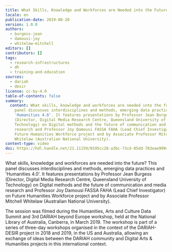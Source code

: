 ```yaml
---
title: What Skills, Knowledge and Workforces are Needed into the Future?
locale: en
publication-date: 2019-08-20
version: 1.0.0
authors:
  - burgess-jean
  - damousi-joy
  - whitelaw-mitchell
editors: []
contributors: []
tags:
  - research-infrastructures
  - dh
  - training-and-education
sources:
  - dariah
  - desir
license: cc-by-4.0
table-of-contents: false
summary:
  content: What skills, knowledge and workforces are needed into the future? This
    panel discusses interdisciplines and methods, emerging data practices and
    'Humanities 4.0'. It features presentations by Professor Jean Burgess
    (Director, Digital Media Research Centre, Queensland University of
    Technology) on Digital methods and the future of communication and media
    research and Professor Joy Damousi FASSA FAHA (Lead Chief Investigator) on
    Future Humanities Workforce project and by Associate Professor Mitchell
    Whitelaw (Australian National University).
content-type: video
doi: https://hdl.handle.net/21.11159/0195cc28-a3bc-73cd-85dd-783eae999417
---
```

What skills, knowledge and workforces are needed into the future? This panel discusses interdisciplines and methods, emerging data practices and 'Humanities 4.0'. It features presentations by Professor Jean Burgess (Director, Digital Media Research Centre, Queensland University of Technology) on Digital methods and the future of communication and media research and Professor Joy Damousi FASSA FAHA (Lead Chief Investigator) on Future Humanities Workforce project and by Associate Professor Mitchell Whitelaw (Australian National University).

The session was filmed during the Humanities, Arts and Culture Data Summit and 3rd DARIAH beyond Europe workshop, held at the National Library of Australia, Canberra, in March 2019. The workshop is part of a series of three-day workshops organised in the context of the DARIAH-DESIR project in 2018 and 2019, in the US and Australia, allowing an exchange of ideas between the DARIAH community and Digital Arts & Humanities projects in this international context.

<VideoCard provider="youtube" id="RimXqdWuejE" title="What Skills, Knowledge and Workforces are Needed into the Future?" image="/assets/content/assets/en/resources/hosted/what-skills-knowledge-and-workforces-are-needed-into-the-future/skills-workforce-futures.png" />
